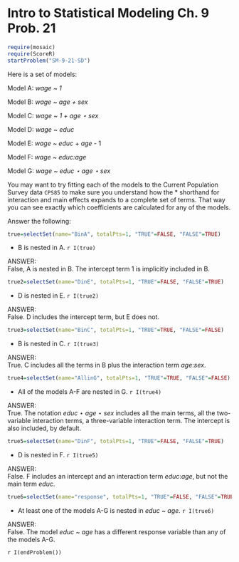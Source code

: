 Intro to Statistical Modeling Ch. 9 Prob. 21
========================================================
```r
require(mosaic)
require(ScoreR)
startProblem("SM-9-21-SD")
```
Here is a set of models:

Model A:  *wage* ~ *1*

Model B:  *wage* ~ *age + sex*

Model C:  *wage* ~ *1 + age $\star$ sex*

Model D:  *wage* ~ *educ*

Model E:  *wage* ~ *educ* + *age* - 1

Model F:  *wage* ~ *educ:age*

Model G:  *wage* ~ *educ $\star$ age $\star$ sex*

You may want to try fitting each of the models to the Current Population Survey data `CPS85` to make sure you understand how the * shorthand for interaction and main effects expands to a complete set of terms.  That way you can see exactly which coefficients are calculated for any of the models.

Answer the following:
```r
true=selectSet(name="BinA", totalPts=1, "TRUE"=FALSE, "FALSE"=TRUE)
```
* B is nested in A. `r I(true)`

<aside>
ANSWER:     
False, A is nested in B.  The intercept term 1 is implicitly included in B.
</aside>

```r
true2=selectSet(name="DinE", totalPts=1, "TRUE"=FALSE, "FALSE"=TRUE)
```
* D is nested in E. `r I(true2)` 

<aside>
ANSWER:      
False.  D includes the intercept term, but E does not.
</aside>

```r
true3=selectSet(name="BinC", totalPts=1, "TRUE"=TRUE, "FALSE"=FALSE)
```
* B is nested in C. `r I(true3)`

<aside>
ANSWER:     
True.  C includes all the terms in B plus the interaction term *age*:*sex*.
</aside>

```r
true4=selectSet(name="AllinG", totalPts=1, "TRUE"=TRUE, "FALSE"=FALSE)
```
* All of the models A-F are nested in G. `r I(true4)`

<aside>
ANSWER:     
True. The notation *educ* $\star$ *age* $\star$ *sex* includes all the main terms, all the two-variable interaction terms, a three-variable interaction term.  The intercept is also included, by default.
</aside>

```r
true5=selectSet(name="DinF", totalPts=1, "TRUE"=FALSE, "FALSE"=TRUE)
```
* D is nested in F. `r I(true5)` 

<aside>
ANSWER:     
False.  F includes an intercept and an interaction term *educ*:*age*, but not the main term *educ*.
</aside>

```r
true6=selectSet(name="response", totalPts=1, "TRUE"=FALSE, "FALSE"=TRUE)
```
* At least one of the models A-G is nested in *educ* ~ *age*. `r I(true6)`

<aside>
ANSWER:      
False.  The model *educ* ~ *age* has a different response variable than any of the models A-G.
</aside>


`r I(endProblem())`